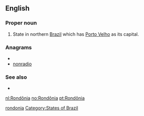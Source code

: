 ==English==

===Proper noun===
{{en-proper noun}}

# State in northern [[Brazil]] which has [[Porto Velho]] as its capital.

===Anagrams===
* {{alphagram|adinnoor}}
* [[nonradio#English|nonradio]]

===See also===
* {{pedialite}}

[[Category:English terms spelled with Ô|rondonia]]
[[Category:States of Brazil]]

[[nl:Rondônia]]
[[no:Rondônia]]
[[pt:Rondônia]]